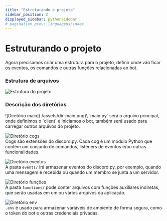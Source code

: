 ```yaml
---
title: "Estruturando o projeto"
sidebar_position: 2
displayed_sidebar: pythonSidebar
# pagination_prev: linguagens/index
---
```


# Estruturando o projeto

Agora precisamos criar uma estrutura para o projeto, definir onde vão ficar os eventos, os comandos e outras funções relacionadas ao bot.

### Estrutura de arquivos
![Estrutura do projeto](./assets/folder-structure.png)

### Descrição dos diretórios

<div className='flex flex-col gap-4'>
  ![Diretório main](./assets/dir-main.png)\
  `main.py` será o arquivo principal, onde definimos o `client` e iniciamos o bot, também será usado para carregar outros arquivos do projeto.

  ![Diretório cogs](./assets/dir-cogs.png)\
  Cogs são extensões do discord.py. Cada cog é um módulo Python que contém um conjunto de comandos, listeners de eventos e/ou outras funcionalidades.

  ![Diretório eventos](./assets/dir-events.png)\
  A pasta `events/` irá armazenar eventos do discord.py, por exemplo, quando uma mensagem é recebida ou quando um membro se junta a um servidor.

  ![Diretório funções](./assets/dir-functions.png)\
  A pasta `functions/` pode conter arquivos com funções auxiliares indiretas, que serão usadas em um ou vários arquivos da aplicação.
  
  ![Diretório env](./assets/dir-env.png)\
  `.env` é usado para armazenar variáveis de ambiente de forma segura, como o token do bot e outras credenciais privadas.
</div>